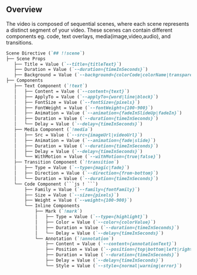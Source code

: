 ## Overview
The video is composed of sequential scenes, where each scene represents a distinct segment of your video. These scenes can contain different components eg. code, text overlays, media(image,video,audio), and transitions.

````markdown
Scene Directive (`## !!scene`)
├── Scene Props
   ├── Title = Value (`--title={titleText}`)
   ├── Duration = Value (`--duration={timeInSeconds}`)
   ├── Background = Value (`--background={colorCode|colorName|transparent}`)
├── Components
   ├── Text Component (`!text`)       
   │   ├── Content = Value (`--content={text}`)
   │   ├── ApplyTo = Value (`--applyTo={word|line|block}`)
   │   ├── FontSize = Value (`--fontSize={pixels}`)
   │   ├── FontWeight = Value (`--fontWeight={100-900}`)
   │   ├── Animation = Value (`--animation={fadeInSlideUp|fadeIn}`)
   │   ├── Duration = Value (`--duration={timeInSeconds}`)
   │   └── Delay = Value (`--delay={timeInSeconds}`)
   ├── Media Component (`!media`)
   │   ├── Src = Value (`--src={imageUrl|videoUrl}`)
   │   ├── Animation = Value (`--animation={fade|slide}`)
   │   ├── Duration = Value (`--duration={timeInSeconds}`)
   │   ├── Delay = Value (`--delay={timeInSeconds}`)
   │   └── WithMotion = Value (`--withMotion={true|false}`)
   ├── Transition Component (`!transition`)
   │   ├── Type = Value (`--type={magic|fade}`)
   │   ├── Direction = Value (`--direction={from-bottom}`)
   │   └── Duration = Value (`--duration={timeInSeconds}`)
   └── Code Component (```js ! ```)
       ├── Family = Value (`--family={fontFamily}`)
       ├── Size = Value (`--size={pixels}`)
       ├── Weight = Value (`--weight={100-900}`)
       └── Inline Components
           ├── Mark (`!mark`)
           │   ├── Type = Value (`--type={highlight}`)
           │   ├── Color = Value (`--color={colorValue}`)
           │   ├── Duration = Value (`--duration={timeInSeconds}`)
           │   └── Delay = Value (`--delay={timeInSeconds}`)
           └── Annotation (`!annotation`)
               ├── Content = Value (`--content={annotationText}`)
               ├── Position = Value (`--position={top|bottom|left|right}`)
               ├── Duration = Value (`--duration={timeInSeconds}`)
               ├── Delay = Value (`--delay={timeInSeconds}`)
               └── Style = Value (`--style={normal|warning|error}`)
````

